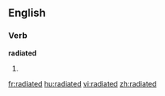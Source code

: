 
==English==

===Verb===
'''radiated'''

# {{past of|[[radiate]]}}

[[fr:radiated]]
[[hu:radiated]]
[[vi:radiated]]
[[zh:radiated]]